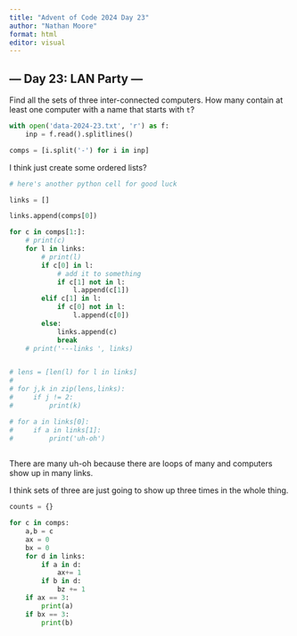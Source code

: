 ```yaml
---
title: "Advent of Code 2024 Day 23"
author: "Nathan Moore"
format: html
editor: visual
---
```


## --- Day 23: LAN Party ---

Find all the sets of three inter-connected computers. How many contain at least one computer with a name that starts with `t`?

```python

with open('data-2024-23.txt', 'r') as f:
    inp = f.read().splitlines()

comps = [i.split('-') for i in inp]
```

I think just create some ordered lists?

```python
# here's another python cell for good luck

links = []

links.append(comps[0])

for c in comps[1:]: 
    # print(c)
    for l in links: 
        # print(l)
        if c[0] in l: 
            # add it to something
            if c[1] not in l: 
                l.append(c[1])
        elif c[1] in l:
            if c[0] not in l: 
                l.append(c[0])
        else: 
            links.append(c)
            break
    # print('---links ', links)


# lens = [len(l) for l in links]
# 
# for j,k in zip(lens,links): 
#     if j != 2: 
#         print(k)

# for a in links[0]:
#     if a in links[1]: 
#         print('uh-oh')
        
```

There are many uh-oh because there are loops of many and computers show up in many links.

I think sets of three are just going to show up three times in the whole thing.

```python

counts = {}

for c in comps: 
    a,b = c
    ax = 0
    bx = 0
    for d in links: 
        if a in d: 
            ax+= 1
        if b in d: 
            bz += 1
    if ax == 3: 
        print(a)
    if bx == 3: 
        print(b)

```
